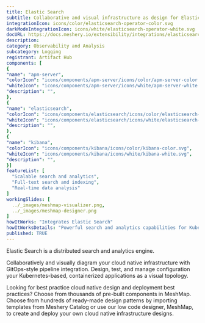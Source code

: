 ```yaml
---
title: Elastic Search
subtitle: Collaborative and visual infrastructure as design for Elastic Search
integrationIcon: icons/color/elasticsearch-operator-color.svg
darkModeIntegrationIcon: icons/white/elasticsearch-operator-white.svg
docURL: https://docs.meshery.io/extensibility/integrations/elasticsearch-operator
description: 
category: Observability and Analysis
subcategory: Logging
registrant: Artifact Hub
components: [
{
"name": "apm-server",
"colorIcon": "icons/components/apm-server/icons/color/apm-server-color.svg",
"whiteIcon": "icons/components/apm-server/icons/white/apm-server-white.svg",
"description": "",
},
{
"name": "elasticsearch",
"colorIcon": "icons/components/elasticsearch/icons/color/elasticsearch-color.svg",
"whiteIcon": "icons/components/elasticsearch/icons/white/elasticsearch-white.svg",
"description": "",
},
{
"name": "kibana",
"colorIcon": "icons/components/kibana/icons/color/kibana-color.svg",
"whiteIcon": "icons/components/kibana/icons/white/kibana-white.svg",
"description": "",
}]
featureList: [
  "Scalable search and analytics",
  "Full-text search and indexing",
  "Real-time data analysis"
]
workingSlides: [
  ../_images/meshmap-visualizer.png,
  ../_images/meshmap-designer.png
]
howItWorks: "Integrates Elastic Search"
howItWorksDetails: "Powerful search and analytics capabilities for Kubernetes data"
published: TRUE
---
```


<p>Elastic Search is a distributed search and analytics engine.</p>
<p>
  Collaboratively and visually diagram your cloud native infrastructure with GitOps-style pipeline
  integration. Design, test, and manage configuration your Kubernetes-based, containerized
  applications as a visual topology.
</p>
<p>
  Looking for best practice cloud native design and deployment best practices? Choose from thousands
  of pre-built components in MeshMap. Choose from hundreds of ready-made design patterns by
  importing templates from Meshery Catalog or use our low code designer, MeshMap, to create and
  deploy your own cloud native infrastructure designs.
</p>
